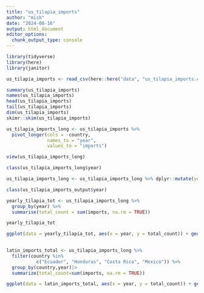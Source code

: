 ```yaml
---
title: "us_tilapia_imports"
author: "mish"
date: "2024-08-16"
output: html_document
editor_options: 
  chunk_output_type: console
---
```


```r
library(tidyverse)
library(here)
library(janitor)
```

```r
us_tilapia_imports <- read_csv(here::here("data", "us_tilapia_imports.csv")) %>% clean_names()
```

```r
summary(us_tilapia_imports)
names(us_tilapia_imports)
head(us_tilapia_imports)
tail(us_tilapia_imports)
dim(us_tilapia_imports)
skimr::skim(us_tilapia_imports)
```

```r
us_tilapia_imports_long <- us_tilapia_imports %>% 
  pivot_longer(cols = -country, 
               names_to = "year", 
               values_to = "imports")

view(us_tilapia_imports_long)

class(us_tilapia_imports_long$year)
```


```r
us_tilapia_imports_long <- us_tilapia_imports_long %>% dplyr::mutate(year = as.numeric(year))

class(us_tilapia_imports_output$year)

```

```r
yearly_tilapia_tot <- us_tilapia_imports_long %>% 
  group_by(year) %>% 
  summarise(total_count = sum(imports, na.rm = TRUE))

yearly_tilapia_tot
```

```r
ggplot(data = yearly_tilapia_tot, aes(x = year, y = total_count)) + geom_line() + theme_classic() + labs(y = "total count of fish", 
                                                                                                         title = "Total US Tilapia Imports")
```

```r
latin_imports_total <- us_tilapia_imports_long %>% 
  filter(country %in% 
           c("Ecuador", "Honduras", "Costa Rica", "Mexico")) %>% 
  group_by(country,year)|>
  summarize(total_count=sum(imports, na.rm = TRUE))

ggplot(data = latin_imports_total, aes(x = year, y = total_count)) + geom_line(color = "blue") + facet_wrap(~country) + theme_classic() + labs(x = "Year", 
                                                                                                                                               y = "Total Tilapia Count", 
                                                                                                                                               title = "Latin Imports of Tilapia")
```

